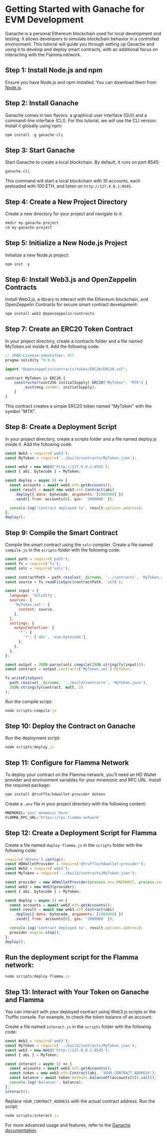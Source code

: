 # Getting Started with Ganache for EVM Development

Ganache is a personal Ethereum blockchain used for local development and testing. It allows developers to simulate blockchain behavior in a controlled environment. This tutorial will guide you through setting up Ganache and using it to develop and deploy smart contracts, with an additional focus on interacting with the Flamma network.

## Step 1: Install Node.js and npm

Ensure you have Node.js and npm installed. You can download them from [Node.js](https://nodejs.org/en).

## Step 2: Install Ganache

Ganache comes in two flavors: a graphical user interface (GUI) and a command-line interface (CLI). For this tutorial, we will use the CLI version. Install it globally using npm:

``` js copy
npm install -g ganache-cli
```

## Step 3: Start Ganache

Start Ganache to create a local blockchain. By default, it runs on port 8545:

``` js copy
ganache-cli
```
This command will start a local blockchain with 10 accounts, each preloaded with 100 ETH, and listen on `http://127.0.0.1:8545`.

## Step 4: Create a New Project Directory

Create a new directory for your project and navigate to it:

``` js copy
mkdir my-ganache-project
cd my-ganache-project
```

## Step 5: Initialize a New Node.js Project

Initialize a new Node.js project:

``` js copy
npm init -y
```
## Step 6: Install Web3.js and OpenZeppelin Contracts

Install Web3.js, a library to interact with the Ethereum blockchain, and OpenZeppelin Contracts for secure smart contract development:

``` js copy
npm install web3 @openzeppelin/contracts
```

## Step 7: Create an ERC20 Token Contract

In your project directory, create a contracts folder and a file named MyToken.sol inside it. Add the following code:

``` js copy
// SPDX-License-Identifier: MIT
pragma solidity ^0.8.0;

import "@openzeppelin/contracts/token/ERC20/ERC20.sol";

contract MyToken is ERC20 {
    constructor(uint256 initialSupply) ERC20("MyToken", "MTK") {
        _mint(msg.sender, initialSupply);
    }
}
```

This contract creates a simple ERC20 token named "MyToken" with the symbol "MTK".

## Step 8: Create a Deployment Script

In your project directory, create a scripts folder and a file named deploy.js inside it. Add the following code:

``` js copy
const Web3 = require('web3');
const MyToken = require('../build/contracts/MyToken.json');

const web3 = new Web3('http://127.0.0.1:8545');
const { abi, bytecode } = MyToken;

const deploy = async () => {
  const accounts = await web3.eth.getAccounts();
  const result = await new web3.eth.Contract(abi)
    .deploy({ data: bytecode, arguments: [1000000] })
    .send({ from: accounts[0], gas: '2000000' });

  console.log('Contract deployed to', result.options.address);
};
deploy();
```

## Step 9: Compile the Smart Contract

Compile the smart contract using the `solc` compiler. Create a file named `compile.js` in the `scripts` folder with the following code:

``` js copy
const path = require('path');
const fs = require('fs');
const solc = require('solc');

const contractPath = path.resolve(__dirname, '../contracts', 'MyToken.sol');
const source = fs.readFileSync(contractPath, 'utf8');

const input = {
  language: 'Solidity',
  sources: {
    'MyToken.sol': {
      content: source,
    },
  },
  settings: {
    outputSelection: {
      '*': {
        '*': ['abi', 'evm.bytecode'],
      },
    },
  },
};

const output = JSON.parse(solc.compile(JSON.stringify(input)));
const contract = output.contracts['MyToken.sol'].MyToken;

fs.writeFileSync(
  path.resolve(__dirname, '../build/contracts', 'MyToken.json'),
  JSON.stringify(contract, null, 2)
);
```

Run the compile script:

``` js copy
node scripts/compile.js
```
## Step 10: Deploy the Contract on Ganache

Run the deployment script:

``` js copy
node scripts/deploy.js
```

## Step 11: Configure for Flamma Network

To deploy your contract on the Flamma network, you'll need an HD Wallet provider and environment variables for your mnemonic and RPC URL. Install the required package:

``` js copy
npm install @truffle/hdwallet-provider dotenv
```

Create a `.env` file in your project directory with the following content:

``` js
MNEMONIC='your mnemonic here'
FLAMMA_RPC_URL='https://rpc.flamma.network'
```

## Step 12: Create a Deployment Script for Flamma

Create a file named `deploy-flamma.js` in the `scripts` folder with the following code:

``` js copy
require('dotenv').config();
const HDWalletProvider = require('@truffle/hdwallet-provider');
const Web3 = require('web3');
const MyToken = require('../build/contracts/MyToken.json');

const provider = new HDWalletProvider(process.env.MNEMONIC, process.env.FLAMMA_RPC_URL);
const web3 = new Web3(provider);
const { abi, bytecode } = MyToken;

const deploy = async () => {
  const accounts = await web3.eth.getAccounts();
  const result = await new web3.eth.Contract(abi)
    .deploy({ data: bytecode, arguments: [1000000] })
    .send({ from: accounts[0], gas: '2000000' });

  console.log('Contract deployed to', result.options.address);
  provider.engine.stop();
};
deploy();
```

## Run the deployment script for the Flamma network:

``` js copy
node scripts/deploy-flamma.js
```

## Step 13: Interact with Your Token on Ganache and Flamma

You can interact with your deployed contract using Web3.js scripts or the Truffle console. For example, to check the token balance of an account:

Create a file named `interact.js` in the `scripts` folder with the following code:

``` js copy
const Web3 = require('web3');
const MyToken = require('../build/contracts/MyToken.json');
const web3 = new Web3('http://127.0.0.1:8545');
const { abi } = MyToken;

const interact = async () => {
  const accounts = await web3.eth.getAccounts();
  const token = new web3.eth.Contract(abi, 'YOUR_CONTRACT_ADDRESS');
  const balance = await token.methods.balanceOf(accounts[0]).call();
  console.log('Balance:', balance);
};
interact();
```

Replace `YOUR_CONTRACT_ADDRESS` with the actual contract address. Run the script:

``` js copy
node scripts/interact.js
```

For more advanced usage and features, refer to the [Ganache documentation](https://archive.trufflesuite.com/docs/ganache/quickstart/).